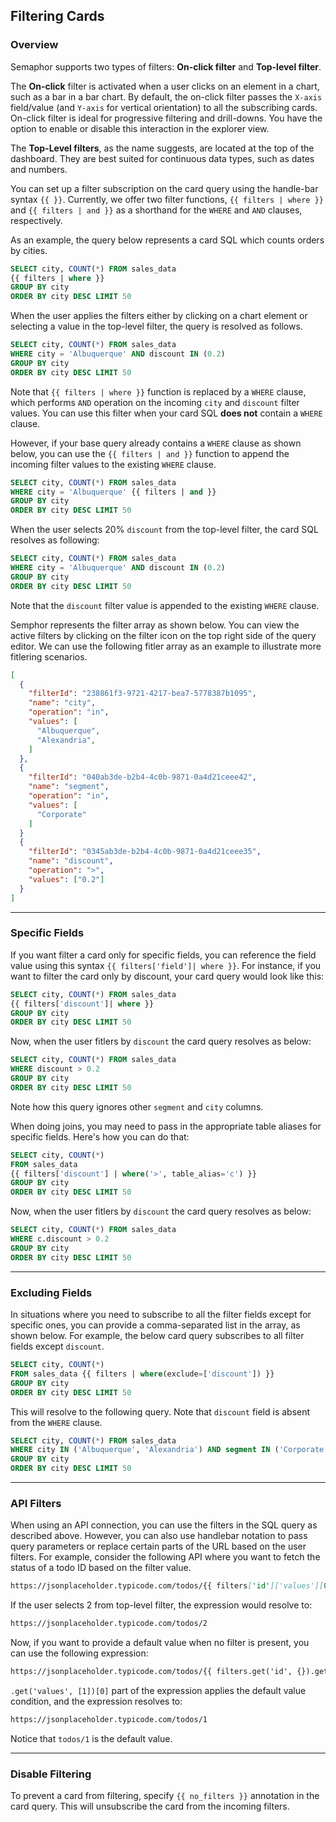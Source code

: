 ## Filtering Cards

### Overview

Semaphor supports two types of filters: **On-click filter** and **Top-level filter**.

The **On-click** filter is activated when a user clicks on an element in a chart, such as a bar in a bar chart. By default, the on-click filter passes the `X-axis` field/value (and `Y-axis` for vertical orientation) to all the subscribing cards. On-click filter is ideal for progressive filtering and drill-downs. You have the option to enable or disable this interaction in the explorer view.

The **Top-Level filters**, as the name suggests, are located at the top of the dashboard. They are best suited for continuous data types, such as dates and numbers.

You can set up a filter subscription on the card query using the handle-bar syntax `{{ }}`. Currently, we offer two filter functions, `{{ filters | where }}` and `{{ filters | and }}` as a shorthand for the `WHERE` and `AND` clauses, respectively.

As an example, the query below represents a card SQL which counts orders by cities.

```sql {2} filename="Card SQL"
SELECT city, COUNT(*) FROM sales_data
{{ filters | where }}
GROUP BY city
ORDER BY city DESC LIMIT 50

```

When the user applies the filters either by clicking on a chart element or selecting a value in the top-level filter, the query is resolved as follows.

```sql {2} filename="Filter SQL"
SELECT city, COUNT(*) FROM sales_data
WHERE city = 'Albuquerque' AND discount IN (0.2)
GROUP BY city
ORDER BY city DESC LIMIT 50
```

Note that `{{ filters | where }}` function is replaced by a `WHERE` clause, which performs `AND` operation on the incoming `city` and `discount` filter values. You can use this filter when your card SQL **does not** contain a `WHERE` clause.

However, if your base query already contains a `WHERE` clause as shown below, you can use the `{{ filters | and }}` function to append the incoming filter values to the existing `WHERE` clause.

```sql {2} filename="Card SQL"
SELECT city, COUNT(*) FROM sales_data
WHERE city = 'Albuquerque' {{ filters | and }}
GROUP BY city
ORDER BY city DESC LIMIT 50

```

When the user selects 20% `discount` from the top-level filter, the card SQL resolves as following:

```sql {2} filename="Filter SQL"
SELECT city, COUNT(*) FROM sales_data
WHERE city = 'Albuquerque' AND discount IN (0.2)
GROUP BY city
ORDER BY city DESC LIMIT 50

```

Note that the `discount` filter value is appended to the existing `WHERE` clause.

Semphor represents the filter array as shown below. You can view the active filters by clicking on the filter icon on the top right side of the query editor. We can use the following fitler array as an example to illustrate more fitlering scenarios.

```json
[
  {
    "filterId": "238861f3-9721-4217-bea7-5778387b1095",
    "name": "city",
    "operation": "in",
    "values": [
      "Albuquerque",
      "Alexandria",
    ]
  },
  {
    "filterId": "040ab3de-b2b4-4c0b-9871-0a4d21ceee42",
    "name": "segment",
    "operation": "in",
    "values": [
      "Corporate"
    ]
  }
  {
    "filterId": "0345ab3de-b2b4-4c0b-9871-0a4d21ceee35",
    "name": "discount",
    "operation": ">",
    "values": ["0.2"]
  }
]
```

---

### Specific Fields

If you want filter a card only for specific fields, you can reference the field value using this syntax `{{ filters['field']| where }}`. For instance, if you want to filter the card only by discount, your card query would look like this:

```sql {2} filename="Card SQL"
SELECT city, COUNT(*) FROM sales_data
{{ filters['discount']| where }}
GROUP BY city
ORDER BY city DESC LIMIT 50

```

Now, when the user fitlers by `discount` the card query resolves as below:

```sql {2} filename="Card SQL"
SELECT city, COUNT(*) FROM sales_data
WHERE discount > 0.2
GROUP BY city
ORDER BY city DESC LIMIT 50

```

Note how this query ignores other `segment` and `city` columns.

When doing joins, you may need to pass in the appropriate table aliases for specific fields. Here's how you can do that:

```sql
SELECT city, COUNT(*)
FROM sales_data
{{ filters['discount'] | where('>', table_alias='c') }}
GROUP BY city
ORDER BY city DESC LIMIT 50
```

Now, when the user fitlers by `discount` the card query resolves as below:

```sql {2} filename="Filter SQL"
SELECT city, COUNT(*) FROM sales_data
WHERE c.discount > 0.2
GROUP BY city
ORDER BY city DESC LIMIT 50
```

---

### Excluding Fields

In situations where you need to subscribe to all the filter fields except for specific ones, you can provide a comma-separated list in the array, as shown below. For example, the below card query subscribes to all filter fields except `discount`.

```sql {2} filename="Card SQL"
SELECT city, COUNT(*)
FROM sales_data {{ filters | where(exclude=['discount']) }}
GROUP BY city
ORDER BY city DESC LIMIT 50
```

This will resolve to the following query. Note that `discount` field is absent from the `WHERE` clause.

```sql {2} filename="Filter SQL"
SELECT city, COUNT(*) FROM sales_data
WHERE city IN ('Albuquerque', 'Alexandria') AND segment IN ('Corporate')
GROUP BY city
ORDER BY city DESC LIMIT 50
```

---

### API Filters

When using an API connection, you can use the filters in the SQL query as described above. However, you can also use handlebar notation to pass query parameters or replace certain parts of the URL based on the user filters. For example, consider the following API where you want to fetch the status of a todo ID based on the filter value.

```markdown filename="API Connection"
https://jsonplaceholder.typicode.com/todos/{{ filters['id']['values'][0] }}
```

If the user selects 2 from top-level filter, the expression would resolve to:

```markdown filename="Filtered API"
https://jsonplaceholder.typicode.com/todos/2
```

Now, if you want to provide a default value when no filter is present, you can use the following expression:

```markdown filename="API Connection"
https://jsonplaceholder.typicode.com/todos/{{ filters.get('id', {}).get('values', [1])[0] }}
```

`.get('values', [1])[0]` part of the expression applies the default value condition, and the expression resolves to:

```markdown filename="Filtered API"
https://jsonplaceholder.typicode.com/todos/1
```

Notice that `todos/1` is the default value.

---

### Disable Filtering

To prevent a card from filtering, specify `{{ no_filters }}` annotation in the card query. This will unsubscribe the card from the incoming filters.

